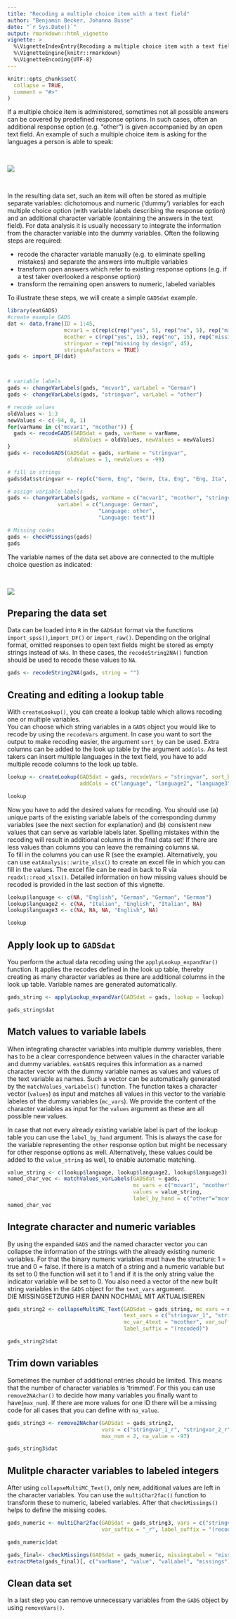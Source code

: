 ```yaml
--- 
title: "Recoding a multiple choice item with a text field"
author: "Benjamin Becker, Johanna Busse"
date: "`r Sys.Date()`"
output: rmarkdown::html_vignette
vignette: >
  %\VignetteIndexEntry{Recoding a multiple choice item with a text field}
  %\VignetteEngine{knitr::rmarkdown}
  %\VignetteEncoding{UTF-8}
---
```


```r
knitr::opts_chunk$set(
  collapse = TRUE,
  comment = "#>"
)
```

If a multiple choice item is administered, sometimes not all possible answers can be covered by predefined response options. In such cases, often an additional response option (e.g. "other") is given accompanied by an open text field. An example of such a multiple choice item is asking for the languages a person is able to speak:

&nbsp;

![](multipleChoice.PNG)

&nbsp;

In the resulting data set, such an item will often be stored as multiple separate variables: dichotomous and numeric ('dummy') variables for each multiple choice option (with variable labels describing the response option) and an additional character variable (containing the answers in the text field). For data analysis it is usually necessary to integrate the information from the character variable into the dummy variables. Often the following steps are required:

* recode the character variable manually (e.g. to eliminate spelling mistakes) and separate the answers into multiple variables
* transform open answers which refer to existing response options (e.g. if a test taker overlooked a response option)
* transform the remaining open answers to numeric, labeled variables

To illustrate these steps, we will create a simple `GADSdat` example.

```r
library(eatGADS)
#create example GADS
dat <- data.frame(ID = 1:45,
                  mcvar1 = c(rep(c(rep("yes", 5), rep("no", 5), rep("missing", 5)), 3)),
                  mcother = c(rep("yes", 15), rep("no", 15), rep("missing", 15)),
                  stringvar = rep("missing by design", 45),
                  stringsAsFactors = TRUE)
gads <- import_DF(dat)



# variable labels
gads <- changeVarLabels(gads, "mcvar1", varLabel = "German")
gads <- changeVarLabels(gads, "stringvar", varLabel = "other")

# recode values
oldValues <- 1:3
newValues <- c(-94, 0, 1)
for(varName in c("mcvar1", "mcother")) {
  gads <- recodeGADS(GADSdat = gads, varName = varName,
                     oldValues = oldValues, newValues = newValues)
}
gads <- recodeGADS(GADSdat = gads, varName = "stringvar",
                   oldValues = 1, newValues = -99)

# fill in strings
gads$dat$stringvar <- rep(c("Germ, Eng", "Germ, Ita, Eng", "Eng, Ita", "German", -99), 3)

# assign variable labels
gads <- changeVarLabels(gads, varName = c("mcvar1", "mcother", "stringvar"),
                varLabel = c("Language: German",
                             "Language: other",
                             "Language: text"))

# Missing codes
gads <- checkMissings(gads)
gads
```

The variable names of the data set above are connected to the multiple choice question as indicated:

&nbsp;

![](multipleChoice_labeled.PNG)

## Preparing the data set

Data can be loaded into `R` in the `GADSdat` format via the functions `import_spss()`,`import_DF()` or `import_raw()`. Depending on the original format, omitted responses to open text fields might be stored as empty strings instead of `NAs`. In these cases, the `recodeString2NA()` function should be used to recode these values to `NA`.

```r
gads <- recodeString2NA(gads, string = "")
```


## Creating and editing a lookup table

With `createLookup()`, you can create a lookup table which allows recoding one or multiple variables.  
You can choose which string variables in a `GADS` object you would like to recode by using the `recodeVars` argument. In case you want to sort the output to make recoding easier, the argument `sort_by` can be used. Extra columns can be added to the look up table by the argument `addCols`. As test takers can insert multiple languages in the text field, you have to add multiple recode columns to the look up table.

```r
lookup <- createLookup(GADSdat = gads, recodeVars = "stringvar", sort_by = 'value', 
                       addCols = c("language", "language2", "language3"))

lookup
```

Now you have to add the desired values for recoding. You should use (a) unique parts of the existing variable labels of the corresponding dummy variables (see the next section for explanation) and (b) consistent new values that can serve as variable labels later. Spelling mistakes within the recoding will result in additional columns in the final data set! If there are less values than columns you can leave the remaining columns `NA`.    
To fill in the columns you can use R (see the example). Alternatively, you can use `eatAnalysis::write_xlsx()` to create an excel file in which you can fill in the values. The excel file can be read in back to R via `readxl::read_xlsx()`. Detailed information on how missing values should be recoded is provided in the last section of this vignette.

```r
lookup$language <- c(NA, "English", "German", "German", "German")
lookup$language2 <- c(NA, "Italian", "English", "Italian", NA)
lookup$language3 <- c(NA, NA, NA, "English", NA)

lookup
```

## Apply look up to `GADSdat`

You perform the actual data recoding using the `applyLookup_expandVar()` function. It applies the recodes defined in the look up table, thereby creating as many character variables as there are additional columns in the look up table. Variable names are generated automatically.

```r
gads_string <- applyLookup_expandVar(GADSdat = gads, lookup = lookup)

gads_string$dat
```

## Match values to variable labels

When integrating character variables into multiple dummy variables, there has to be a clear correspondence between values in the character variable and dummy variables. `eatGADS` requires this information as a named character vector with the dummy variable names as values and values of the text variable as names. Such a vector can be automatically generated by the  `matchValues_varLabels()` function. The function takes a character vector (`values`) as input and matches all values in this vector to the variable labeles of the dummy variables (`mc_vars`). We provide the content of the character variables as input for the `values` argument as these are all possible new values.

In case that not every already existing variable label is part of the lookup table you can use the `label_by_hand` argument. This is always the case for the variable representing the `other` response option but might be necessary for other response options as well. Alternatively, these values could be added to the `value_string` as well, to enable automatic matching.

```r
value_string <- c(lookup$language, lookup$language2, lookup$language3)
named_char_vec <- matchValues_varLabels(GADSdat = gads, 
                                        mc_vars = c("mcvar1", "mcother"), 
                                        values = value_string, 
                                        label_by_hand = c("other"="mcother"))
named_char_vec
```

## Integrate character and numeric variables

By using the expanded `GADS` and the named character vector you can collapse the information of the strings with the already existing numeric variables. For that the binary numeric variables must have the structure: 1 = true and 0 = false. If there is a match of a string and a numeric variable but its set to 0 the function will set it to 1 and if it is the only string value the indicator variable will be set to 0. You also need a vector of the new built string variables in the `GADS` object for the `text_vars` argument.  
DIE MISSINGSETZUNG HIER DANN NOCHMAL MIT AKTUALISIEREN

```r
gads_string2 <- collapseMultiMC_Text(GADSdat = gads_string, mc_vars = named_char_vec, 
                                     text_vars = c("stringvar_1", "stringvar_2", "stringvar_3"), 
                                     mc_var_4text = "mcother", var_suffix = "_r", 
                                     label_suffix = "(recoded)")

gads_string2$dat
```

## Trim down variables

Sometimes the number of additional entries should be limited. This means that the number of character variables is 'trimmed'. For this you can use `remove2NAchar()` to decide how many variables you finally want to have(`max_num`). If there are more values for one ID there will be a missing code for all cases that you can define with `na_value`.

```r
gads_string3 <- remove2NAchar(GADSdat = gads_string2, 
                              vars = c("stringvar_1_r", "stringvar_2_r", "stringvar_3_r"), 
                              max_num = 2, na_value = -97)

gads_string3$dat
```

## Mulitple character variables to labeled integers

After using `collapseMultiMC_Text()`, only new, additional values are left in the character variables. You can use the `multiChar2fac()` function to transform these to numeric, labeled variables. After that `checkMissings()` helps to define the missing codes. 

```r
gads_numeric <- multiChar2fac(GADSdat = gads_string3, vars = c("stringvar_1_r", "stringvar_2_r"), 
                              var_suffix = "_r", label_suffix = "(recoded)")

gads_numeric$dat

gads_final<- checkMissings(GADSdat = gads_numeric, missingLabel = "missing", addMissingCode = TRUE)
extractMeta(gads_final)[, c("varName", "value", "valLabel", "missings")]
```

## Clean data set

In a last step you can remove unnecessary variables from the `GADS` object by using `removeVars()`.
